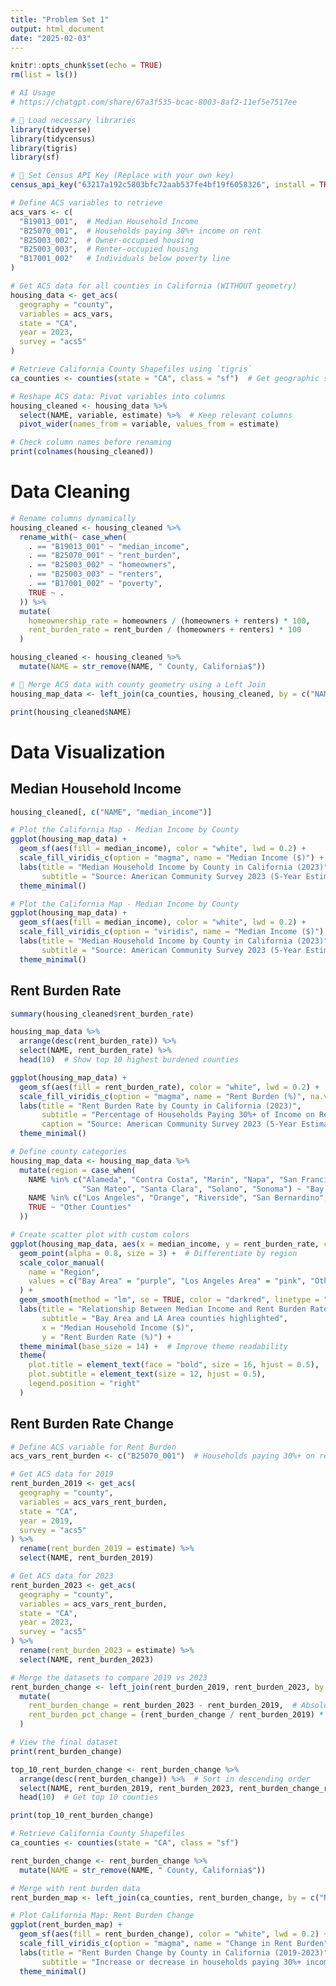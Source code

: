 ```yaml
---
title: "Problem Set 1"
output: html_document
date: "2025-02-03"
---
```


```r
knitr::opts_chunk$set(echo = TRUE)
rm(list = ls())
```

```r
# AI Usage
# https://chatgpt.com/share/67a3f535-bcac-8003-8af2-11ef5e7517ee
```

```r
# 📌 Load necessary libraries
library(tidyverse)
library(tidycensus)
library(tigris)
library(sf)

# 📌 Set Census API Key (Replace with your own key)
census_api_key("63217a192c5803bfc72aab537fe4bf19f6058326", install = TRUE, overwrite = TRUE)
```

```r
# Define ACS variables to retrieve
acs_vars <- c(
  "B19013_001",  # Median Household Income
  "B25070_001",  # Households paying 30%+ income on rent
  "B25003_002",  # Owner-occupied housing
  "B25003_003",  # Renter-occupied housing
  "B17001_002"   # Individuals below poverty line
)

# Get ACS data for all counties in California (WITHOUT geometry)
housing_data <- get_acs(
  geography = "county",
  variables = acs_vars,
  state = "CA",
  year = 2023,
  survey = "acs5"
)

# Retrieve California County Shapefiles using `tigris`
ca_counties <- counties(state = "CA", class = "sf")  # Get geographic shapes

# Reshape ACS data: Pivot variables into columns
housing_cleaned <- housing_data %>%
  select(NAME, variable, estimate) %>%  # Keep relevant columns
  pivot_wider(names_from = variable, values_from = estimate)

# Check column names before renaming
print(colnames(housing_cleaned))
```

# Data Cleaning

```r
# Rename columns dynamically
housing_cleaned <- housing_cleaned %>%
  rename_with(~ case_when(
    . == "B19013_001" ~ "median_income",
    . == "B25070_001" ~ "rent_burden",
    . == "B25003_002" ~ "homeowners",
    . == "B25003_003" ~ "renters",
    . == "B17001_002" ~ "poverty",
    TRUE ~ .
  )) %>%
  mutate(
    homeownership_rate = homeowners / (homeowners + renters) * 100,
    rent_burden_rate = rent_burden / (homeowners + renters) * 100
  )

housing_cleaned <- housing_cleaned %>%
  mutate(NAME = str_remove(NAME, " County, California$"))

# 📌 Merge ACS data with county geometry using a Left Join
housing_map_data <- left_join(ca_counties, housing_cleaned, by = c("NAME" = "NAME"))
```

```r
print(housing_cleaned$NAME)
```

# Data Visualization

## Median Household Income

```r
housing_cleaned[, c("NAME", "median_income")]
```

```r
# Plot the California Map - Median Income by County
ggplot(housing_map_data) +
  geom_sf(aes(fill = median_income), color = "white", lwd = 0.2) +
  scale_fill_viridis_c(option = "magma", name = "Median Income ($)") +
  labs(title = "Median Household Income by County in California (2023)",
       subtitle = "Source: American Community Survey 2023 (5-Year Estimates)") +
  theme_minimal()
```

```r
# Plot the California Map - Median Income by County
ggplot(housing_map_data) +
  geom_sf(aes(fill = median_income), color = "white", lwd = 0.2) +
  scale_fill_viridis_c(option = "viridis", name = "Median Income ($)") +
  labs(title = "Median Household Income by County in California (2023)",
       subtitle = "Source: American Community Survey 2023 (5-Year Estimates)") +
  theme_minimal()
```

## Rent Burden Rate

```r
summary(housing_cleaned$rent_burden_rate)
```

```r
housing_map_data %>%
  arrange(desc(rent_burden_rate)) %>%
  select(NAME, rent_burden_rate) %>%
  head(10)  # Show top 10 highest burdened counties
```

```r
ggplot(housing_map_data) +
  geom_sf(aes(fill = rent_burden_rate), color = "white", lwd = 0.2) +
  scale_fill_viridis_c(option = "magma", name = "Rent Burden (%)", na.value = "gray90") +
  labs(title = "Rent Burden Rate by County in California (2023)",
       subtitle = "Percentage of Households Paying 30%+ of Income on Rent",
       caption = "Source: American Community Survey 2023 (5-Year Estimates)") +
  theme_minimal()
```

```r
# Define county categories
housing_map_data <- housing_map_data %>%
  mutate(region = case_when(
    NAME %in% c("Alameda", "Contra Costa", "Marin", "Napa", "San Francisco", 
                "San Mateo", "Santa Clara", "Solano", "Sonoma") ~ "Bay Area",
    NAME %in% c("Los Angeles", "Orange", "Riverside", "San Bernardino", "Ventura") ~ "Los Angeles Area",
    TRUE ~ "Other Counties"
  ))

# Create scatter plot with custom colors
ggplot(housing_map_data, aes(x = median_income, y = rent_burden_rate, color = region)) +
  geom_point(alpha = 0.8, size = 3) +  # Differentiate by region
  scale_color_manual(
    name = "Region",
    values = c("Bay Area" = "purple", "Los Angeles Area" = "pink", "Other Counties" = "blue")
  ) +  
  geom_smooth(method = "lm", se = TRUE, color = "darkred", linetype = "dashed", size = 1.2) +  # Linear trend with confidence interval
  labs(title = "Relationship Between Median Income and Rent Burden Rate",
       subtitle = "Bay Area and LA Area counties highlighted",
       x = "Median Household Income ($)",
       y = "Rent Burden Rate (%)") +
  theme_minimal(base_size = 14) +  # Improve theme readability
  theme(
    plot.title = element_text(face = "bold", size = 16, hjust = 0.5),
    plot.subtitle = element_text(size = 12, hjust = 0.5),
    legend.position = "right"
  )

```

## Rent Burden Rate Change

```r

# Define ACS variable for Rent Burden
acs_vars_rent_burden <- c("B25070_001")  # Households paying 30%+ on rent

# Get ACS data for 2019
rent_burden_2019 <- get_acs(
  geography = "county",
  variables = acs_vars_rent_burden,
  state = "CA",
  year = 2019,
  survey = "acs5"
) %>%
  rename(rent_burden_2019 = estimate) %>%
  select(NAME, rent_burden_2019)

# Get ACS data for 2023
rent_burden_2023 <- get_acs(
  geography = "county",
  variables = acs_vars_rent_burden,
  state = "CA",
  year = 2023,
  survey = "acs5"
) %>%
  rename(rent_burden_2023 = estimate) %>%
  select(NAME, rent_burden_2023)

# Merge the datasets to compare 2019 vs 2023
rent_burden_change <- left_join(rent_burden_2019, rent_burden_2023, by = "NAME") %>%
  mutate(
    rent_burden_change = rent_burden_2023 - rent_burden_2019,  # Absolute Change
    rent_burden_pct_change = (rent_burden_change / rent_burden_2019) * 100  # Percentage Change
  )

# View the final dataset
print(rent_burden_change)
```

```r
top_10_rent_burden_change <- rent_burden_change %>%
  arrange(desc(rent_burden_change)) %>%  # Sort in descending order
  select(NAME, rent_burden_2019, rent_burden_2023, rent_burden_change_rate) %>%
  head(10)  # Get top 10 counties

print(top_10_rent_burden_change)
```

```r
# Retrieve California County Shapefiles
ca_counties <- counties(state = "CA", class = "sf")

rent_burden_change <- rent_burden_change %>%
  mutate(NAME = str_remove(NAME, " County, California$"))

# Merge with rent burden data
rent_burden_map <- left_join(ca_counties, rent_burden_change, by = c("NAME" = "NAME"))

# Plot California Map: Rent Burden Change
ggplot(rent_burden_map) +
  geom_sf(aes(fill = rent_burden_change), color = "white", lwd = 0.2) +
  scale_fill_viridis_c(option = "magma", name = "Change in Rent Burden") +
  labs(title = "Rent Burden Change by County in California (2019-2023)",
       subtitle = "Increase or decrease in households paying 30%+ income on rent") +
  theme_minimal()
```
